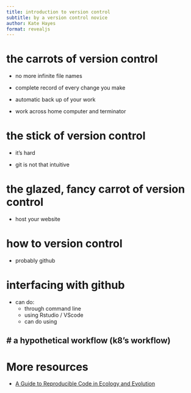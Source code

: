 ```yaml
---
title: introduction to version control
subtitle: by a version control novice
author: Kate Hayes
format: revealjs
---
```


# the carrots of version control

-   no more infinite file names

-   complete record of every change you make

-   automatic back up of your work

-   work across home computer and terminator

# the stick of version control

-   it's hard

-   git is not that intuitive

# the glazed, fancy carrot of version control

- host your website

# how to version control
- probably github

# interfacing with github
- can do:
    - through command line
    - using Rstudio / VScode
    - can do using 

# a hypothetical workflow (k8's workflow)
- 

# More resources

-   [A Guide to Reproducible Code in Ecology and Evolution](https://www.britishecologicalsociety.org/wp-content/uploads/2017/12/guide-to-reproducible-code.pdf)
